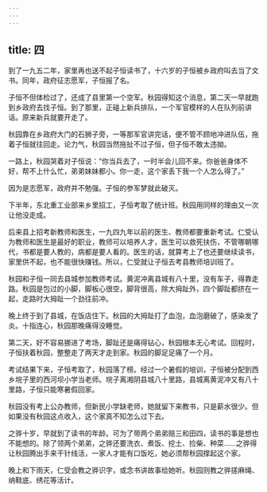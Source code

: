 ```yaml
---
---
---
```

title: 四
---



到了一九五二年，家里再也送不起子恒读书了，十六岁的子恒被乡政府叫去当了文书。同年，政府征志愿军，子恒报了名。

子恒不但体检过了，还成了县里第一个空军。秋园得知这个消息，第二天一早就跑到乡政府去找子恒。到了那里，正碰上新兵排队，一个军官模样的人在队列前讲话。原来新兵就要开走了。

秋园靠在乡政府大门的石狮子旁，一等那军官讲完话，便不管不顾地冲进队伍，拖着子恒就往回走。论力气，秋园当然拖扯不过子恒，但子恒不敢太违拗。

一路上，秋园哭着对子恒说：“你当兵去了，一时半会儿回不来。你爸爸身体不好，帮不上什么忙，弟弟妹妹都小。你一走，这个家丢下我一个人怎么得了。”

因为是志愿军，政府并不勉强。子恒的参军梦就此破灭。

下半年，东北重工业部来乡里招工，子恒考取了统计班。秋园用同样的理由又一次让他没走成。

后来县上招考新教师和医生，一九四九年以前的医生、教师都要重新考试。仁受认为教师和医生是最好的职业，教师可以培养人才，医生可以救死扶伤，不管哪朝哪代，书都是要人教的，病都是要人看的。医生的话，就算考上了也还要继续读书，家里供不起，也不能很快赚钱。所以，仁受就让子恒去考县教师培训班了。

秋园和子恒一同去县城参加教师考试。黄泥冲离县城有八十里，没有车子，得靠走路。秋园是包过的小脚，脚板心很空，脚背很高，除大拇趾外，四个脚趾都挤在一起，走路时大拇趾一个劲往前冲。

晚上终于到了县城，在饭店住下。秋园的大拇趾打了血泡，血泡磨破了，感染发了炎。十指连心，秋园那晚痛得没睡觉。

第二天，好不容易挪进了考场，脚趾还是痛得钻心，秋园根本无心考试。回程时，子恒扶着秋园，整整走了两天才走到家。秋园的脚足足痛了一个月。

考试结果下来，子恒考取了，秋园落了榜。经过一个暑假的培训，子恒被分配到西乡垸子里的西河坝小学当老师。垸子离湘阴县城八十里路，县城离黄泥冲又有八十里路，子恒只能寒暑假回家。

秋园没有考上公办教师，但新民小学缺老师，她就留下来教书，只是薪水很少。但如果没有秋园这点收入，这个家真不知怎么过下去。

之骅十岁，早就到了读书的年龄。可为了带两个弟弟赔三和田四，读书的事是想也不能想的。除了领两个弟弟，之骅还要洗衣、煮饭、挖土、捡柴、种菜……之骅得让秋园腾出手来干针线活，一家人才能有口饭吃，她必须帮秋园撑起这个家。

晚上和下雨天，仁受会教之骅识字，或念书讲故事给她听。秋园则教之骅搓麻绳、纳鞋底、绣花等活计。